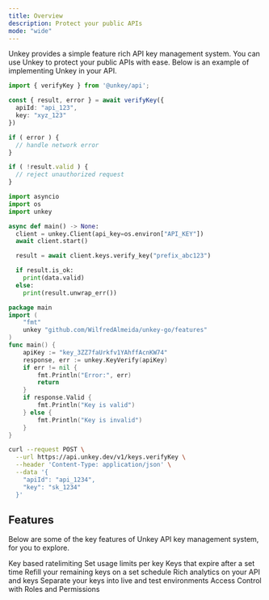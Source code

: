 ```yaml
---
title: Overview
description: Protect your public APIs
mode: "wide"
---
```


Unkey provides a simple feature rich API key management system. You can use Unkey to protect your public APIs with ease. Below is an example of implementing Unkey in your API.

<CodeGroup>

```ts Typescript
import { verifyKey } from '@unkey/api';

const { result, error } = await verifyKey({
  apiId: "api_123",
  key: "xyz_123"
})

if ( error ) {
  // handle network error
}

if ( !result.valid ) {
  // reject unauthorized request
}
```

```py Python
import asyncio
import os
import unkey

async def main() -> None:
  client = unkey.Client(api_key=os.environ["API_KEY"])
  await client.start()

  result = await client.keys.verify_key("prefix_abc123")

  if result.is_ok:
    print(data.valid)
  else:
    print(result.unwrap_err())

```
```go Golang
package main
import (
	"fmt"
	unkey "github.com/WilfredAlmeida/unkey-go/features"
)
func main() {
	apiKey := "key_3ZZ7faUrkfv1YAhffAcnKW74"
	response, err := unkey.KeyVerify(apiKey)
	if err != nil {
		fmt.Println("Error:", err)
		return
	}
	if response.Valid {
		fmt.Println("Key is valid")
	} else {
		fmt.Println("Key is invalid")
	}
}
```
```bash cURL
curl --request POST \
  --url https://api.unkey.dev/v1/keys.verifyKey \
  --header 'Content-Type: application/json' \
  --data '{
    "apiId": "api_1234",
    "key": "sk_1234"
  }'
```


</CodeGroup>

## Features

Below are some of the key features of Unkey API key management system, for you to explore.

<CardGroup cols={2}>
  <Card title="Ratelimiting" href="/apis/features/ratelimiting"  >
   Key based ratelimiting
  </Card>
  <Card title="Usage limited keys"  href="/apis/features/remaining">
    Set usage limits per key
  </Card>
   <Card title="Temporary Keys"  href="/apis/features/temp-keys">
    Keys that expire after a set time
  </Card>
  <Card title="Refillable Keys"  href="/apis/features/refill">
   Refill your remaining keys on a set schedule
 </Card>
 <Card title="Analytics"  href="/apis/features/analytics">
  Rich analytics on your API and keys
</Card>
<Card title="Environments"  href="/apis/features/environments">
 Separate your keys into live and test environments
</Card>
<Card title="Authorization"  href="/apis/features/authorization/introduction">
 Access Control with Roles and Permissions
</Card>
  </CardGroup>
